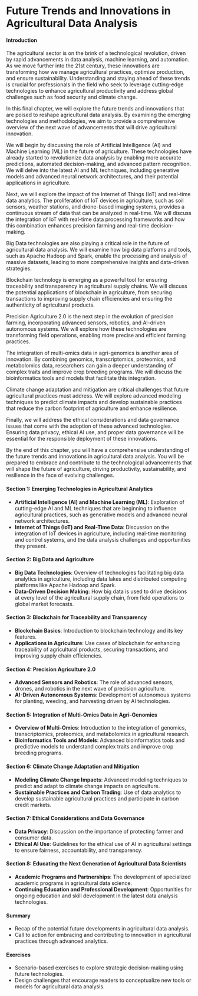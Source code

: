 # Future Trends and Innovations in Agricultural Data Analysis

#### Introduction

The agricultural sector is on the brink of a technological revolution, driven by rapid advancements in data analysis, machine learning, and automation. As we move further into the 21st century, these innovations are transforming how we manage agricultural practices, optimize production, and ensure sustainability. Understanding and staying ahead of these trends is crucial for professionals in the field who seek to leverage cutting-edge technologies to enhance agricultural productivity and address global challenges such as food security and climate change.

In this final chapter, we will explore the future trends and innovations that are poised to reshape agricultural data analysis. By examining the emerging technologies and methodologies, we aim to provide a comprehensive overview of the next wave of advancements that will drive agricultural innovation.

We will begin by discussing the role of Artificial Intelligence (AI) and Machine Learning (ML) in the future of agriculture. These technologies have already started to revolutionize data analysis by enabling more accurate predictions, automated decision-making, and advanced pattern recognition. We will delve into the latest AI and ML techniques, including generative models and advanced neural network architectures, and their potential applications in agriculture.

Next, we will explore the impact of the Internet of Things (IoT) and real-time data analytics. The proliferation of IoT devices in agriculture, such as soil sensors, weather stations, and drone-based imaging systems, provides a continuous stream of data that can be analyzed in real-time. We will discuss the integration of IoT with real-time data processing frameworks and how this combination enhances precision farming and real-time decision-making.

Big Data technologies are also playing a critical role in the future of agricultural data analysis. We will examine how big data platforms and tools, such as Apache Hadoop and Spark, enable the processing and analysis of massive datasets, leading to more comprehensive insights and data-driven strategies.

Blockchain technology is emerging as a powerful tool for ensuring traceability and transparency in agricultural supply chains. We will discuss the potential applications of blockchain in agriculture, from securing transactions to improving supply chain efficiencies and ensuring the authenticity of agricultural products.

Precision Agriculture 2.0 is the next step in the evolution of precision farming, incorporating advanced sensors, robotics, and AI-driven autonomous systems. We will explore how these technologies are transforming field operations, enabling more precise and efficient farming practices.

The integration of multi-omics data in agri-genomics is another area of innovation. By combining genomics, transcriptomics, proteomics, and metabolomics data, researchers can gain a deeper understanding of complex traits and improve crop breeding programs. We will discuss the bioinformatics tools and models that facilitate this integration.

Climate change adaptation and mitigation are critical challenges that future agricultural practices must address. We will explore advanced modeling techniques to predict climate impacts and develop sustainable practices that reduce the carbon footprint of agriculture and enhance resilience.

Finally, we will address the ethical considerations and data governance issues that come with the adoption of these advanced technologies. Ensuring data privacy, ethical AI use, and proper data governance will be essential for the responsible deployment of these innovations.

By the end of this chapter, you will have a comprehensive understanding of the future trends and innovations in agricultural data analysis. You will be prepared to embrace and contribute to the technological advancements that will shape the future of agriculture, driving productivity, sustainability, and resilience in the face of evolving challenges.


#### Section 1: Emerging Technologies in Agricultural Analytics
- **Artificial Intelligence (AI) and Machine Learning (ML)**: Exploration of cutting-edge AI and ML techniques that are beginning to influence agricultural practices, such as generative models and advanced neural network architectures.
- **Internet of Things (IoT) and Real-Time Data**: Discussion on the integration of IoT devices in agriculture, including real-time monitoring and control systems, and the data analysis challenges and opportunities they present.

#### Section 2: Big Data and Agriculture
- **Big Data Technologies**: Overview of technologies facilitating big data analytics in agriculture, including data lakes and distributed computing platforms like Apache Hadoop and Spark.
- **Data-Driven Decision Making**: How big data is used to drive decisions at every level of the agricultural supply chain, from field operations to global market forecasts.

#### Section 3: Blockchain for Traceability and Transparency
- **Blockchain Basics**: Introduction to blockchain technology and its key features.
- **Applications in Agriculture**: Use cases of blockchain for enhancing traceability of agricultural products, securing transactions, and improving supply chain efficiencies.

#### Section 4: Precision Agriculture 2.0
- **Advanced Sensors and Robotics**: The role of advanced sensors, drones, and robotics in the next wave of precision agriculture.
- **AI-Driven Autonomous Systems**: Development of autonomous systems for planting, weeding, and harvesting driven by AI technologies.

#### Section 5: Integration of Multi-Omics Data in Agri-Genomics
- **Overview of Multi-Omics**: Introduction to the integration of genomics, transcriptomics, proteomics, and metabolomics in agricultural research.
- **Bioinformatics Tools and Models**: Advanced bioinformatics tools and predictive models to understand complex traits and improve crop breeding programs.

#### Section 6: Climate Change Adaptation and Mitigation
- **Modeling Climate Change Impacts**: Advanced modeling techniques to predict and adapt to climate change impacts on agriculture.
- **Sustainable Practices and Carbon Trading**: Use of data analytics to develop sustainable agricultural practices and participate in carbon credit markets.

#### Section 7: Ethical Considerations and Data Governance
- **Data Privacy**: Discussion on the importance of protecting farmer and consumer data.
- **Ethical AI Use**: Guidelines for the ethical use of AI in agricultural settings to ensure fairness, accountability, and transparency.

#### Section 8: Educating the Next Generation of Agricultural Data Scientists
- **Academic Programs and Partnerships**: The development of specialized academic programs in agricultural data science.
- **Continuing Education and Professional Development**: Opportunities for ongoing education and skill development in the latest data analysis technologies.

#### Summary
- Recap of the potential future developments in agricultural data analysis.
- Call to action for embracing and contributing to innovation in agricultural practices through advanced analytics.

#### Exercises
- Scenario-based exercises to explore strategic decision-making using future technologies.
- Design challenges that encourage readers to conceptualize new tools or models for agricultural data analysis.
